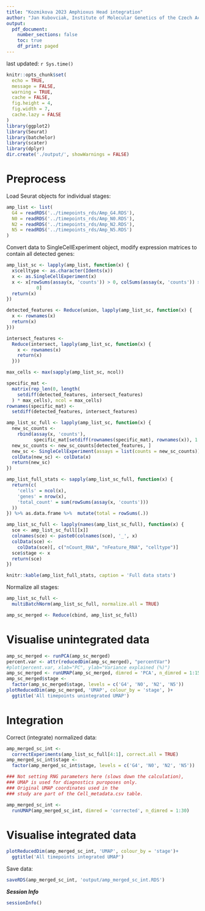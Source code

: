 ```yaml
---
title: "Kozmikova 2023 Amphioxus Head integration"
author: "Jan Kubovciak, Institute of Molecular Genetics of the Czech Academy of Sciences"
output:
  pdf_document:
    number_sections: false
    toc: true
    df_print: paged
---
```


last updated: `r Sys.time()`

```r
knitr::opts_chunk$set(
  echo = TRUE,
  message = FALSE,
  warning = TRUE,
  cache = FALSE,
  fig.height = 4,
  fig.width = 7,
  cache.lazy = FALSE
)
library(ggplot2)
library(Seurat)
library(batchelor)
library(scater)
library(dplyr)
dir.create('./output/', showWarnings = FALSE)

```

# Preprocess

Load Seurat objects for individual stages:

```r

amp_list <- list(
  G4 = readRDS('../timepoints_rds/Amp_G4.RDS'),
  N0 = readRDS('../timepoints_rds/Amp_N0.RDS'),
  N2 = readRDS('../timepoints_rds/Amp_N2.RDS'),
  N5 = readRDS('../timepoints_rds/Amp_N5.RDS')
)

```

Convert data to SingleCellExperiment object, modify expression matrices to contain all detected genes:

```r
amp_list_sc <- lapply(amp_list, function(x) {
  x$celltype <- as.character(Idents(x))
  x <- as.SingleCellExperiment(x)
  x <- x[rowSums(assay(x, 'counts')) > 0, colSums(assay(x, 'counts')) >
           0]
  return(x)
})

detected_features <- Reduce(union, lapply(amp_list_sc, function(x) {
  x <- rownames(x)
  return(x)
}))

intersect_features <-
  Reduce(intersect, lapply(amp_list_sc, function(x) {
    x <- rownames(x)
    return(x)
  }))

max_cells <- max(sapply(amp_list_sc, ncol))

specific_mat <-
  matrix(rep_len(0, length(
    setdiff(detected_features, intersect_features)
  ) * max_cells), ncol = max_cells)
rownames(specific_mat) <-
  setdiff(detected_features, intersect_features)

amp_list_sc_full <- lapply(amp_list_sc, function(x) {
  new_sc_counts <-
    rbind(assay(x, 'counts'),
          specific_mat[setdiff(rownames(specific_mat), rownames(x)), 1:ncol(x)])
  new_sc_counts <- new_sc_counts[detected_features, ]
  new_sc <- SingleCellExperiment(assays = list(counts = new_sc_counts))
  colData(new_sc) <- colData(x)
  return(new_sc)
})

amp_list_full_stats <- sapply(amp_list_sc_full, function(x) {
  return(c(
    'cells' = ncol(x),
    'genes' = nrow(x),
    'total_count' = sum(rowSums(assay(x, 'counts')))
  ))
}) %>% as.data.frame %>%  mutate(total = rowSums(.))

amp_list_sc_full <- lapply(names(amp_list_sc_full), function(x) {
  sce <- amp_list_sc_full[[x]]
  colnames(sce) <- paste0(colnames(sce), '_', x)
  colData(sce) <-
    colData(sce)[, c("nCount_RNA", "nFeature_RNA", "celltype")]
  sce$stage <- x
  return(sce)
})

knitr::kable(amp_list_full_stats, caption = 'Full data stats')

```

Normalize all stages:

```r
amp_list_sc_full <-
  multiBatchNorm(amp_list_sc_full, normalize.all = TRUE)

amp_sc_merged <- Reduce(cbind, amp_list_sc_full)
```

# Visualise unintegrated data

```r
amp_sc_merged <- runPCA(amp_sc_merged)
percent.var <- attr(reducedDim(amp_sc_merged), "percentVar")
#plot(percent.var, xlab="PC", ylab="Variance explained (%)")
amp_sc_merged <- runUMAP(amp_sc_merged, dimred = 'PCA', n_dimred = 1:15)
amp_sc_merged$stage <-
  factor(amp_sc_merged$stage, levels = c('G4', 'N0', 'N2', 'N5'))
plotReducedDim(amp_sc_merged, 'UMAP', colour_by = 'stage', )+
  ggtitle('All timepoints unintegrated UMAP')
```

# Integration

Correct (integrate) normalized data:

```r
amp_merged_sc_int <-
  correctExperiments(amp_list_sc_full[4:1], correct.all = TRUE)
amp_merged_sc_int$stage <-
  factor(amp_merged_sc_int$stage, levels = c('G4', 'N0', 'N2', 'N5'))

### Not setting RNG parameters here (slows down the calculation),
### UMAP is used for diagnostics puroposes only.
### Original UMAP coordinates used in the
### study are part of the Cell_metadata.csv table.

amp_merged_sc_int <-
  runUMAP(amp_merged_sc_int, dimred = 'corrected', n_dimred = 1:30)
```

# Visualise integrated data

```r

plotReducedDim(amp_merged_sc_int, 'UMAP', colour_by = 'stage')+
  ggtitle('All timepoints integrated UMAP')
```


Save data:

```r
saveRDS(amp_merged_sc_int, 'output/amp_merged_sc_int.RDS')
```


***Session Info***

```r
sessionInfo()
```
